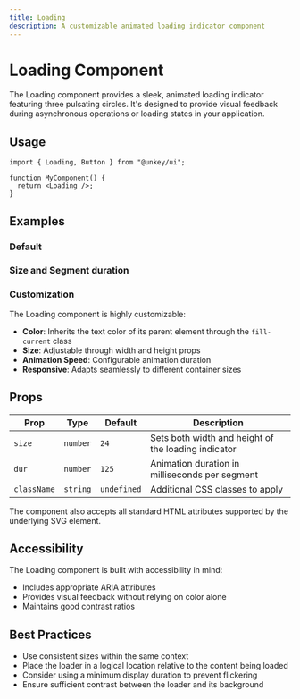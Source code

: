 ```yaml
---
title: Loading
description: A customizable animated loading indicator component
---
```


# Loading Component

The Loading component provides a sleek, animated loading indicator featuring three pulsating circles. It's designed to provide visual feedback during asynchronous operations or loading states in your application.

## Usage

```tsx
import { Loading, Button } from "@unkey/ui";

function MyComponent() {
  return <Loading />;
}
```

## Examples

### Default

<LoadingExample />

### Size and Segment duration

<CustomSizeAndDuration />

### Customization

The Loading component is highly customizable:

- **Color**: Inherits the text color of its parent element through the `fill-current` class
- **Size**: Adjustable through width and height props
- **Animation Speed**: Configurable animation duration
- **Responsive**: Adapts seamlessly to different container sizes

## Props

| Prop | Type | Default | Description |
|------|------|---------|-------------|
| `size` | `number` | `24` | Sets both width and height of the loading indicator |
| `dur` | `number` | `125` | Animation duration in milliseconds per segment |
| `className` | `string` | `undefined` | Additional CSS classes to apply |

The component also accepts all standard HTML attributes supported by the underlying SVG element.

## Accessibility

The Loading component is built with accessibility in mind:
- Includes appropriate ARIA attributes
- Provides visual feedback without relying on color alone
- Maintains good contrast ratios

## Best Practices

- Use consistent sizes within the same context
- Place the loader in a logical location relative to the content being loaded
- Consider using a minimum display duration to prevent flickering
- Ensure sufficient contrast between the loader and its background 